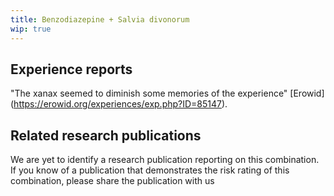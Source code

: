 ---
title: Benzodiazepine + Salvia divonorum
wip: true
---

## Experience reports
"The xanax seemed to diminish some memories of the experience" [Erowid] (https://erowid.org/experiences/exp.php?ID=85147).

## Related research publications
We are yet to identify a research publication reporting on this combination. If you know of a publication that demonstrates the risk rating of this combination, please share the publication with us
